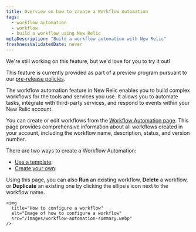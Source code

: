 ```yaml
---
title: Overview on how to create a Workflow Automation
tags:
  - workflow automation
  - workflow
  - build a workflow using New Relic
metaDescription: "Build a workflow automation with New Relic"
freshnessValidatedDate: never
---
```


<Callout title="preview">
  We're still working on this feature, but we'd love for you to try it out!

  This feature is currently provided as part of a preview program pursuant to our [pre-release policies](/docs/licenses/license-information/referenced-policies/new-relic-pre-release-policy).
</Callout>

The workflow automation feature in New Relic enables you to build complex workflows for the tools and services you use. It allows you to automate tasks, integrate with third-party services, and respond to events within your New Relic account.

You can create or edit workflows from the [Workflow Automation page](https://onenr.io/0gR7XE8LXjo). This page provides comprehensive information about all workflows created in your account, including the workflow name, description, status, and version number.

There are two ways to create a Workflow Automation:

* [Use a template]():
* [Create your own](/docs/workflow-automation/create-a-workflow-automation/create-your-own):

Using this page, you can also **Run** an existing workflow, **Delete** a workflow, or **Duplicate** an existing one by clicking the ellipsis icon next to the workflow name.


    <img
      title="How to configure a workflow"
      alt="Image of how to configure a workflow"
      src="/images/workflow-automation-summary.webp"
    />